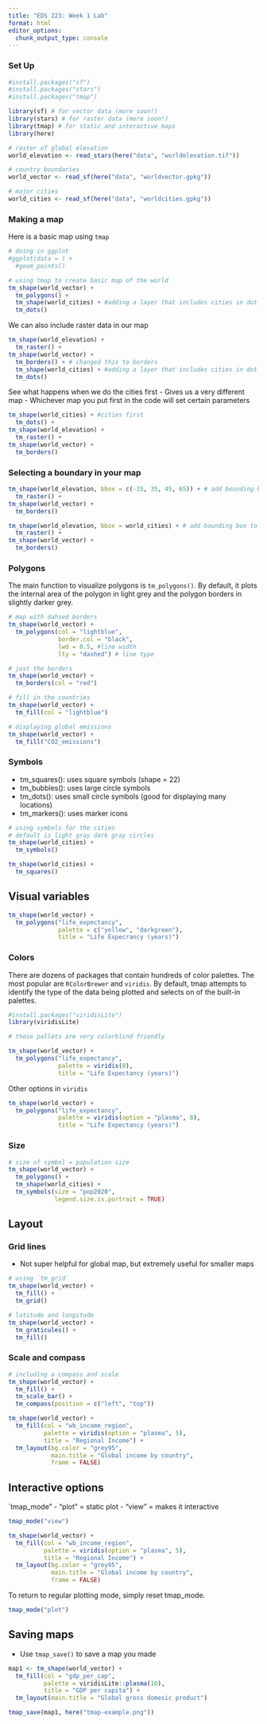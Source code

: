 ```yaml
---
title: "EDS 223: Week 1 Lab"
format: html
editor_options: 
  chunk_output_type: console
---
```


### Set Up 

```r
#install.packages("sf")
#install.packages("stars")
#install.packages("tmap")
```

```r
library(sf) # for vector data (more soon!)
library(stars) # for raster data (more soon!)
library(tmap) # for static and interactive maps
library(here)
```

```r
# raster of global elevation
world_elevation <- read_stars(here("data", "worldelevation.tif"))

# country boundaries 
world_vector <- read_sf(here("data", "worldvector.gpkg"))

# major cities 
world_cities <- read_sf(here("data", "worldcities.gpkg"))
```


### Making a map 

Here is a basic map using `tmap`
```r
# doing in ggplot 
#ggplot(data = ) +
  #geom_points()

# using tmap to create basic map of the world 
tm_shape(world_vector) +
  tm_polygons() +
  tm_shape(world_cities) + #adding a layer that includes cities in dot form 
  tm_dots()
```

We can also include raster data in our map 
```r
tm_shape(world_elevation) +
  tm_raster() +
tm_shape(world_vector) +
  tm_borders() + # changed this to borders 
  tm_shape(world_cities) + #adding a layer that includes cities in dot form 
  tm_dots()
```


See what happens when we do the cities first 
- Gives us a very different map 
- Whichever map you put first in the code will set certain parameters 

```r
tm_shape(world_cities) + #cities first 
  tm_dots() + 
tm_shape(world_elevation) +
  tm_raster() +
tm_shape(world_vector) +
  tm_borders()
```


### Selecting a boundary in your map 
```r
tm_shape(world_elevation, bbox = c(-15, 35, 45, 65)) + # add bounding box to restrict extent
  tm_raster() + 
tm_shape(world_vector) +
  tm_borders() 
```

```r
tm_shape(world_elevation, bbox = world_cities) + # add bounding box to restrict based on other data
  tm_raster() + 
tm_shape(world_vector) +
  tm_borders() 
```

### Polygons 
The main function to visualize polygons is `tm_polygons()`. By default, it plots the internal area of the polygon in light grey and the polygon borders in slightly darker grey.

```r
# map with dahsed borders 
tm_shape(world_vector) +
  tm_polygons(col = "lightblue",
              border.col = "black",
              lwd = 0.5, #line width 
              lty = "dashed") # line type 
```

```r
# just the borders 
tm_shape(world_vector) +
  tm_borders(col = "red")
```

```r
# fill in the countries 
tm_shape(world_vector) +
  tm_fill(col = "lightblue")
```

```r
# displaying global emissions 
tm_shape(world_vector) + 
  tm_fill("CO2_emissions")
```


### Symbols 
- tm_squares(): uses square symbols (shape = 22)
- tm_bubbles(): uses large circle symbols
- tm_dots(): uses small circle symbols (good for displaying many locations)
- tm_markers(): uses marker icons
```r
# using symbols for the cities 
# default is light gray dark gray circles
tm_shape(world_cities) +
  tm_symbols()
```

```r
tm_shape(world_cities) +
  tm_squares()
```


## Visual variables 
```r
tm_shape(world_vector) +
  tm_polygons("life_expectancy",
              palette = c("yellow", "darkgreen"),
              title = "Life Expecrancy (years)")
```

### Colors 

There are dozens of packages that contain hundreds of color palettes. The most popular are `RColorBrewer` and `viridis`. By default, tmap attempts to identify the type of the data being plotted and selects on of the built-in palettes.

```r
#install.packages("viridisLite")
library(viridisLite)

# these pallets are very colorblind friendly 
```

```r
tm_shape(world_vector) +
  tm_polygons("life_expectancy",
              palette = viridis(8),
              title = "Life Expectancy (years)")
```
 
 Other options in `viridis` 
```r
tm_shape(world_vector) +
  tm_polygons("life_expectancy",
              palette = viridis(option = "plasma", 8),
              title = "Life Expectancy (years)")
```
 
 
### Size 
```r
# size of symbol = population size 
tm_shape(world_vector) +
  tm_polygons() +
  tm_shape(world_cities) +
  tm_symbols(size = "pop2020",
             legend.size.is.portrait = TRUE)
```



## Layout 

### Grid lines 
- Not super helpful for global map, but extremely useful for smaller maps 
```r
# using `tm_grid`
tm_shape(world_vector) +
  tm_fill() +
  tm_grid()
```

```r
# latitude and longitude 
tm_shape(world_vector) +
  tm_graticules() + 
  tm_fill()
```


### Scale and compass 

```r
# including a compass and scale 
tm_shape(world_vector) +
  tm_fill() +
  tm_scale_bar() +
  tm_compass(position = c("left", "top"))
```

```r
tm_shape(world_vector) +
  tm_fill(col = "wb_income_region",
          palette = viridis(option = "plasma", 5),
          title = "Regional Income") +
  tm_layout(bg.color = "grey95",
            main.title = "Global income by country",
            frame = FALSE)
```


## Interactive options 
`tmap_mode"
- "plot" = static plot 
- "view" = makes it interactive 
```r
tmap_mode("view")  

tm_shape(world_vector) +
  tm_fill(col = "wb_income_region",
          palette = viridis(option = "plasma", 5),
          title = "Regional Income") +
  tm_layout(bg.color = "grey95",
            main.title = "Global income by country",
            frame = FALSE)
```

To return to regular plotting mode, simply reset tmap_mode.
```r
tmap_mode("plot")
```


## Saving maps 
- Use `tmap_save()` to save a map you made 
```r
map1 <- tm_shape(world_vector) +
  tm_fill(col = "gdp_per_cap",
          palette = viridisLite::plasma(10),
          title = "GDP per capita") +
  tm_layout(main.title = "Global gross domesic product")

tmap_save(map1, here("tmap-example.png"))
```



